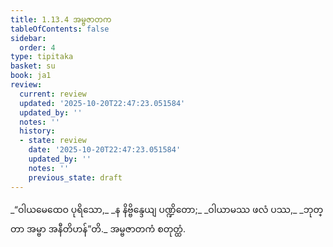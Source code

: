 ```yaml
---
title: 1.13.4 အမ္ဗဇာတက
tableOfContents: false
sidebar:
  order: 4
type: tipitaka
basket: su
book: ja1
review:
  current: review
  updated: '2025-10-20T22:47:23.051584'
  updated_by: ''
  notes: ''
  history:
  - state: review
    date: '2025-10-20T22:47:23.051584'
    updated_by: ''
    notes: ''
    previous_state: draft
---
```



<DynamicBreadcrumb />


<ReviewStatus review={frontmatter.review} showDetails={true} />

<HypothesisAnnotation frontmatter={frontmatter} />

<Division number="124" book="ja1" e="ch" v="22" p="29">

<Paragraph number="275" type="verses" book="ja1">
_“ဝါယမေထေဝ ပုရိသော,_  
_န နိဗ္ဗိန္ဒေယျ ပဏ္ဍိတော;_  
_ဝါယာမဿ ဖလံ ပဿ,_  
_ဘုတ္တာ အမ္ဗာ အနီတိဟန်”တိ._  


</Paragraph>
</Division>

<Paragraph number="276" type="center" book="ja1">
အမ္ဗဇာတကံ စတုတ္ထံ.
</Paragraph>